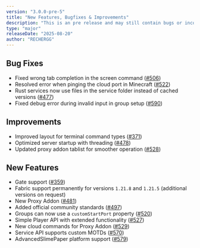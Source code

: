 ```yaml
---
version: "3.0.0-pre-5"
title: "New Features, Bugfixes & Improvements"
description: "This is an pre release and may still contain bugs or incomplete features. It is intended for testing and feedback purposes. Users may encounter occasional instability or unexpected behavior."
type: "major"
releaseDate: "2025-08-20"
author: "RECHERGG"
---
```


## Bug Fixes
- Fixed wrong tab completion in the screen command ([#506](https://github.com/HttpMarco/polocloud/issues/506))
- Resolved error when pinging the cloud port in Minecraft ([#522](https://github.com/HttpMarco/polocloud/issues/522))
- Rust services now use files in the service folder instead of cached versions ([#477](https://github.com/HttpMarco/polocloud/issues/477))
- Fixed debug error during invalid input in group setup ([#590](https://github.com/HttpMarco/polocloud/issues/590))

## Improvements
- Improved layout for terminal command types ([#371](https://github.com/HttpMarco/polocloud/issues/371))
- Optimized server startup with threading ([#478](https://github.com/HttpMarco/polocloud/issues/478))
- Updated proxy addon tablist for smoother operation ([#528](https://github.com/HttpMarco/polocloud/issues/528))

## New Features
- Gate support ([#359](https://github.com/HttpMarco/polocloud/issues/359))
- Fabric support permanently for versions `1.21.8` and `1.21.5` (additional versions on request)
- New Proxy Addon ([#481](https://github.com/HttpMarco/polocloud/issues/481))
- Added official community standards ([#497](https://github.com/HttpMarco/polocloud/issues/497))
- Groups can now use a `customStartPort` property ([#520](https://github.com/HttpMarco/polocloud/issues/520))
- Simple Player API with extended functionality ([#527](https://github.com/HttpMarco/polocloud/issues/527))
- New cloud commands for Proxy Addon ([#529](https://github.com/HttpMarco/polocloud/issues/529))
- Service API supports custom MOTDs ([#570](https://github.com/HttpMarco/polocloud/issues/570))
- AdvancedSlimePaper platform support ([#579](https://github.com/HttpMarco/polocloud/issues/579))
